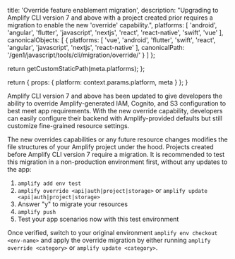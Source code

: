                   
  title: 'Override feature enablement migration',
  description: "Upgrading to Amplify CLI version 7 and above with a project created prior requires a migration to enable the new 'override' capability.",
  platforms: [
    'android',
    'angular',
    'flutter',
    'javascript',
    'nextjs',
    'react',
    'react-native',
    'swift',
    'vue'
  ],
  canonicalObjects: [
    {
      platforms: [
        'vue',
        'android',
        'flutter',
        'swift',
        'react',
        'angular',
        'javascript',
        'nextjs',
        'react-native'
      ],
      canonicalPath: '/gen1/javascript/tools/cli/migration/override/'
    }
  ]
};

  return getCustomStaticPath(meta.platforms);
};

  return {
    props: {
      platform: context.params.platform,
      meta
    }
  };
}
          

Amplify CLI version 7 and above has been updated to give developers the ability to override Amplify-generated IAM, Cognito, and S3 configuration to best meet app requirements. With the new override capability, developers can easily configure their backend with Amplify-provided defaults but still customize fine-grained resource settings.

The new overrides capabilities or any future resource changes modifies the file structures of your Amplify project under the hood. Projects created before Amplify CLI version 7 require a migration. It is recommended to test this migration in a non-production environment first, without any updates to the app:

1. `amplify add env test`
2. `amplify override <api|auth|project|storage>` or `amplify update <api|auth|project|storage>`
3. Answer "y" to migrate your resources
4. `amplify push`
5. Test your app scenarios now with this test environment

Once verified, switch to your original environment `amplify env checkout <env-name>` and apply the override migration by either running `amplify override <category>` or `amplify update <category>`.
